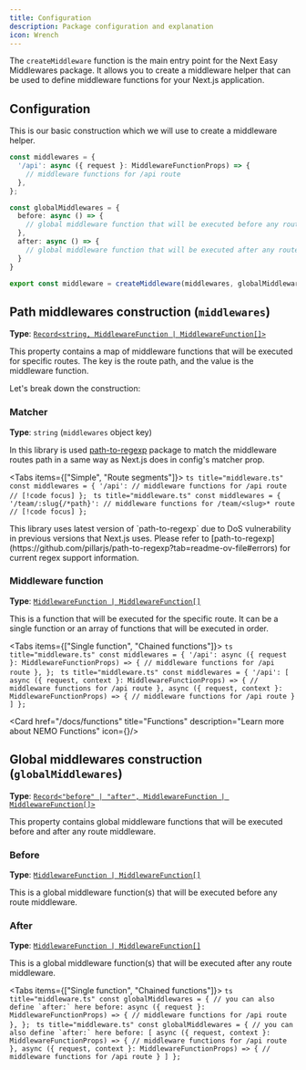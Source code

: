 ```yaml
---
title: Configuration
description: Package configuration and explanation
icon: Wrench
---
```



The `createMiddleware` function is the main entry point for the Next Easy Middlewares package. It allows you to create a middleware helper that can be used to define middleware functions for your Next.js application.

## Configuration

This is our basic construction which we will use to create a middleware helper.

```ts title="middleware.ts"
const middlewares = {
  '/api': async ({ request }: MiddlewareFunctionProps) => {
    // middleware functions for /api route
  },
};

const globalMiddlewares = {
  before: async () => {
    // global middleware function that will be executed before any route middleware
  },
  after: async () => {
    // global middleware function that will be executed after any route middleware
  }
}

export const middleware = createMiddleware(middlewares, globalMiddlewares);
```

## Path middlewares construction (`middlewares`)

**Type**: [`Record<string, MiddlewareFunction | MiddlewareFunction[]>`](/docs/functions)

This property contains a map of middleware functions that will be executed for specific routes. The key is the route path, and the value is the middleware function.

Let's break down the construction:

### Matcher

**Type**: `string` (`middlewares` object key)

In this library is used [path-to-regexp](https://github.com/pillarjs/path-to-regexp) package to match the middleware routes path in a same way as Next.js does in config's matcher prop.

<Tabs items={["Simple", "Route segments"]}>
  <Tab value="Simple">
    ```ts title="middleware.ts"
    const middlewares = {
      '/api': // middleware functions for /api route // [!code focus]
    };
    ```
  </Tab>
  <Tab value="Route segments">
    ```ts title="middleware.ts"
    const middlewares = {
      '/team/:slug{/*path}': // middleware functions for /team/<slug>* route // [!code focus]
    };
    ```
  </Tab>
</Tabs>

<Callout type="warn">
  This library uses latest version of `path-to-regexp` due to DoS vulnerability in previous versions that Next.js uses. Please refer to [path-to-regexp](https://github.com/pillarjs/path-to-regexp?tab=readme-ov-file#errors) for current regex support information.
</Callout>

### Middleware function

**Type**: [`MiddlewareFunction | MiddlewareFunction[]`](/docs/functions)

This is a function that will be executed for the specific route. It can be a single function or an array of functions that will be executed in order.

<Tabs items={["Single function", "Chained functions"]}>
  <Tab value="Single function">
    ```ts title="middleware.ts"
    const middlewares = {
      '/api': async ({ request }: MiddlewareFunctionProps) => {
        // middleware functions for /api route
      },
    };
    ```
  </Tab>
  <Tab value="Chained functions">
    ```ts title="middleware.ts"
    const middlewares = {
      '/api': [
        async ({ request, context }: MiddlewareFunctionProps) => {
          // middleware functions for /api route
        },
        async ({ request, context }: MiddlewareFunctionProps) => {
          // middleware functions for /api route
        }
      ]
    };
    ```
  </Tab>
</Tabs>

<Card href="/docs/functions" title="Functions" description="Learn more about NEMO Functions" icon={<PlayIcon/>}/>

## Global middlewares construction (`globalMiddlewares`)

**Type**: [`Record<"before" | "after", MiddlewareFunction | MiddlewareFunction[]>`](/docs/functions)

This property contains global middleware functions that will be executed before and after any route middleware.

### Before

**Type**: [`MiddlewareFunction | MiddlewareFunction[]`](/docs/functions)

This is a global middleware function(s) that will be executed before any route middleware.

### After

**Type**: [`MiddlewareFunction | MiddlewareFunction[]`](/docs/functions)

This is a global middleware function(s) that will be executed after any route middleware.

<Tabs items={["Single function", "Chained functions"]}>
  <Tab value="Single function">
    ```ts title="middleware.ts"
    const globalMiddlewares = {
      // you can also define `after:` here
      before: async ({ request }: MiddlewareFunctionProps) => {
        // middleware functions for /api route
      },
    };
    ```
  </Tab>
  <Tab value="Chained functions">
    ```ts title="middleware.ts"
    const globalMiddlewares = {
    // you can also define `after:` here
      before: [
        async ({ request, context }: MiddlewareFunctionProps) => {
          // middleware functions for /api route
        },
        async ({ request, context }: MiddlewareFunctionProps) => {
          // middleware functions for /api route
        }
      ]
    };
    ```
  </Tab>
</Tabs>
